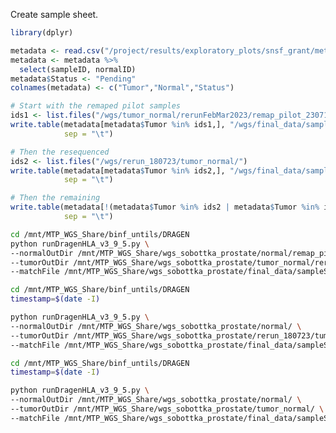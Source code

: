 Create sample sheet.

```r
library(dplyr)

metadata <- read.csv("/project/results/exploratory_plots/snsf_grant/metadata_clean.csv")
metadata <- metadata %>%
  select(sampleID, normalID)
metadata$Status <- "Pending"
colnames(metadata) <- c("Tumor","Normal","Status")

# Start with the remaped pilot samples
ids1 <- list.files("/wgs/tumor_normal/rerunFebMar2023/remap_pilot_230710/")
write.table(metadata[metadata$Tumor %in% ids1,], "/wgs/final_data/sampleSheet1.csv", quote = F, row.names = F,
            sep = "\t")

# Then the resequenced
ids2 <- list.files("/wgs/rerun_180723/tumor_normal/")
write.table(metadata[metadata$Tumor %in% ids2,], "/wgs/final_data/sampleSheet2.csv", quote = F, row.names = F,
            sep = "\t")

# Then the remaining
write.table(metadata[!(metadata$Tumor %in% ids2 | metadata$Tumor %in% ids1),], "/wgs/final_data/sampleSheet3.csv", quote = F, row.names = F,
            sep = "\t")
```


```bash
cd /mnt/MTP_WGS_Share/binf_untils/DRAGEN
python runDragenHLA_v3_9_5.py \
--normalOutDir /mnt/MTP_WGS_Share/wgs_sobottka_prostate/normal/remap_pilot_230710/ \
--tumorOutDir /mnt/MTP_WGS_Share/wgs_sobottka_prostate/tumor_normal/rerunFebMar2023/remap_pilot_230710/ \
--matchFile /mnt/MTP_WGS_Share/wgs_sobottka_prostate/final_data/sampleSheet1.csv &> /mnt/MTP_WGS_Share/wgs_sobottka_prostate/final_data/dragen_logs/dragen_hla_$RANDOM.log &
```

```bash
cd /mnt/MTP_WGS_Share/binf_untils/DRAGEN
timestamp=$(date -I)

python runDragenHLA_v3_9_5.py \
--normalOutDir /mnt/MTP_WGS_Share/wgs_sobottka_prostate/normal/ \
--tumorOutDir /mnt/MTP_WGS_Share/wgs_sobottka_prostate/rerun_180723/tumor_normal/ \
--matchFile /mnt/MTP_WGS_Share/wgs_sobottka_prostate/final_data/sampleSheet2.csv &> /mnt/MTP_WGS_Share/wgs_sobottka_prostate/final_data/dragen_logs/dragen_hla_${timestamp}.log &
```

```bash
cd /mnt/MTP_WGS_Share/binf_untils/DRAGEN
timestamp=$(date -I)

python runDragenHLA_v3_9_5.py \
--normalOutDir /mnt/MTP_WGS_Share/wgs_sobottka_prostate/normal/ \
--tumorOutDir /mnt/MTP_WGS_Share/wgs_sobottka_prostate/tumor_normal/ \
--matchFile /mnt/MTP_WGS_Share/wgs_sobottka_prostate/final_data/sampleSheet3.csv &> /mnt/MTP_WGS_Share/wgs_sobottka_prostate/final_data/dragen_logs/dragen_hla_${timestamp}.log &
```

